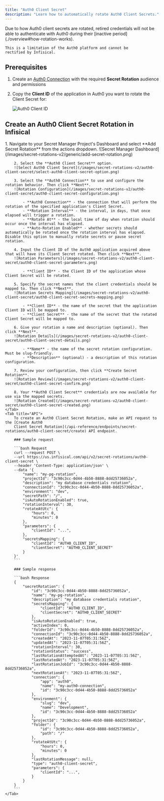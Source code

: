 ```yaml
---
title: "Auth0 Client Secret"
description: "Learn how to automatically rotate Auth0 Client Secrets."
---
```


<Note>
    Due to how Auth0 client secrets are rotated, retired credentials will not be able to
    authenticate with Auth0 during their [inactive period](./overview#how-rotation-works).

    This is a limitation of the Auth0 platform and cannot be
    rectified by Infisical.
</Note>

## Prerequisites

1. Create an [Auth0 Connection](/integrations/app-connections/auth0) with the required **Secret Rotation** audience and permissions
2. Copy the **Client ID** of the application in Auth0 you want to rotate the Client Secret for:

   ![Auth0 Client ID](/images/secret-rotations-v2/auth0-client-secret/auth0-app-client-id.png)


## Create an Auth0 Client Secret Rotation in Infisical

<Tabs>
    <Tab title="Infisical UI">
        1. Navigate to your Secret Manager Project's Dashboard and select **Add Secret Rotation** from the actions dropdown.
        ![Secret Manager Dashboard](/images/secret-rotations-v2/generic/add-secret-rotation.png)

        2. Select the **Auth0 Client Secret** option.
        ![Select Auth0 Client Secret](/images/secret-rotations-v2/auth0-client-secret/select-auth0-client-secret-option.png)

        3. Select the **Auth0 Connection** to use and configure the rotation behavior. Then click **Next**.
        ![Rotation Configuration](/images/secret-rotations-v2/auth0-client-secret/auth0-client-secret-configuration.png)

            - **Auth0 Connection** - the connection that will perform the rotation of the specified application's Client Secret.
            - **Rotation Interval** - the interval, in days, that once elapsed will trigger a rotation.
            - **Rotate At** - the local time of day when rotation should occur once the interval has elapsed.
            - **Auto-Rotation Enabled** - whether secrets should automatically be rotated once the rotation interval has elapsed. Disable this option to manually rotate secrets or pause secret rotation.

        4. Input the Client ID of the Auth0 application acquired above that will have its Client Secret rotated. Then click **Next**.
        ![Rotation Parameters](/images/secret-rotations-v2/auth0-client-secret/auth0-client-secret-parameters.png)

            - **Client ID** - the Client ID of the application whose Client Secret will be rotated.

        5. Specify the secret names that the client credentials should be mapped to. Then click **Next**.
        ![Rotation Secrets Mapping](/images/secret-rotations-v2/auth0-client-secret/auth0-client-secret-secrets-mapping.png)

            - **Client ID** - the name of the secret that the application Client ID will be mapped to.
            - **Client Secret** - the name of the secret that the rotated Client Secret will be mapped to.

        6. Give your rotation a name and description (optional). Then click **Next**.
        ![Rotation Details](/images/secret-rotations-v2/auth0-client-secret/auth0-client-secret-details.png)

            - **Name** - the name of the secret rotation configuration. Must be slug-friendly.
            - **Description** (optional) - a description of this rotation configuration.

        7. Review your configuration, then click **Create Secret Rotation**.
        ![Rotation Review](/images/secret-rotations-v2/auth0-client-secret/auth0-client-secret-confirm.png)

        8. Your **Auth0 Client Secret** credentials are now available for use via the mapped secrets.
        ![Rotation Created](/images/secret-rotations-v2/auth0-client-secret/auth0-client-secret-created.png)
    </Tab>
    <Tab title="API">
        To create an Auth0 Client Secret Rotation, make an API request to the [Create Auth0
        Client Secret Rotation](/api-reference/endpoints/secret-rotations/auth0-client-secret/create) API endpoint.

        ### Sample request

        ```bash Request
        curl --request POST \
        --url https://us.infisical.com/api/v2/secret-rotations/auth0-client-secret \
        --header 'Content-Type: application/json' \
        --data '{
            "name": "my-pg-rotation",
            "projectId": "3c90c3cc-0d44-4b50-8888-8dd25736052a",
            "description": "my database credentials rotation",
            "connectionId": "3c90c3cc-0d44-4b50-8888-8dd25736052a",
            "environment": "dev",
            "secretPath": "/",
            "isAutoRotationEnabled": true,
            "rotationInterval": 30,
            "rotateAtUtc": {
                "hours": 0,
                "minutes": 0
            },
            "parameters": {
                "clientId": "...",
            },
            "secretsMapping": {
                "clientId": "AUTH0_CLIENT_ID",
                "clientSecret": "AUTH0_CLIENT_SECRET"
            }
        }'
        ```

        ### Sample response

        ```bash Response
        {
            "secretRotation": {
                "id": "3c90c3cc-0d44-4b50-8888-8dd25736052a",
                "name": "my-pg-rotation",
                "description": "my database credentials rotation",
                "secretsMapping": {
                    "clientId": "AUTH0_CLIENT_ID",
                    "clientSecret": "AUTH0_CLIENT_SECRET"
                },
                "isAutoRotationEnabled": true,
                "activeIndex": 0,
                "folderId": "3c90c3cc-0d44-4b50-8888-8dd25736052a",
                "connectionId": "3c90c3cc-0d44-4b50-8888-8dd25736052a",
                "createdAt": "2023-11-07T05:31:56Z",
                "updatedAt": "2023-11-07T05:31:56Z",
                "rotationInterval": 30,
                "rotationStatus": "success",
                "lastRotationAttemptedAt": "2023-11-07T05:31:56Z",
                "lastRotatedAt": "2023-11-07T05:31:56Z",
                "lastRotationJobId": "3c90c3cc-0d44-4b50-8888-8dd25736052a",
                "nextRotationAt": "2023-11-07T05:31:56Z",
                "connection": {
                    "app": "auth0",
                    "name": "my-auth0-connection",
                    "id": "3c90c3cc-0d44-4b50-8888-8dd25736052a"
                },
                "environment": {
                    "slug": "dev",
                    "name": "Development",
                    "id": "3c90c3cc-0d44-4b50-8888-8dd25736052a"
                },
                "projectId": "3c90c3cc-0d44-4b50-8888-8dd25736052a",
                "folder": {
                    "id": "3c90c3cc-0d44-4b50-8888-8dd25736052a",
                    "path": "/"
                },
                "rotateAtUtc": {
                    "hours": 0,
                    "minutes": 0
                },
                "lastRotationMessage": null,
                "type": "auth0-client-secret",
                "parameters": {
                    "clientId": "...",
                }
            }
        }
        ```
    </Tab>
</Tabs>
